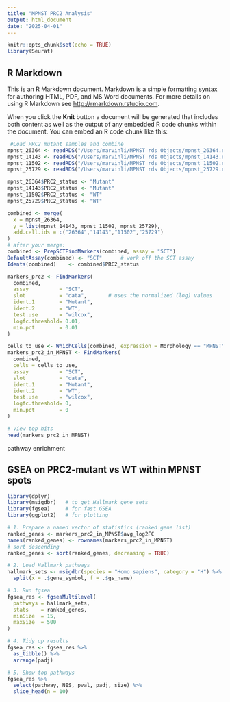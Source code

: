 ```yaml
---
title: "MPNST PRC2 Analysis"
output: html_document
date: "2025-04-01"
---
```


```r
knitr::opts_chunk$set(echo = TRUE)
library(Seurat)
```

## R Markdown

This is an R Markdown document. Markdown is a simple formatting syntax for authoring HTML, PDF, and MS Word documents. For more details on using R Markdown see <http://rmarkdown.rstudio.com>.

When you click the **Knit** button a document will be generated that includes both content as well as the output of any embedded R code chunks within the document. You can embed an R code chunk like this:

```r
 #Load PRC2 mutant samples and combine
mpnst_26364 <- readRDS("/Users/marvinli/MPNST rds Objects/mpnst_26364.rds")
mpnst_14143 <- readRDS("/Users/marvinli/MPNST rds Objects/mpnst_14143.rds")
mpnst_11502 <- readRDS("/Users/marvinli/MPNST rds Objects/mpnst_11502.rds")
mpnst_25729 <- readRDS("/Users/marvinli/MPNST rds Objects/mpnst_25729.rds")
```

```r
mpnst_26364$PRC2_status <- "Mutant"
mpnst_14143$PRC2_status <- "Mutant"
mpnst_11502$PRC2_status <- "WT"
mpnst_25729$PRC2_status <- "WT"
```

```r
combined <- merge(
  x = mpnst_26364,
  y = list(mpnst_14143, mpnst_11502, mpnst_25729),
  add.cell.ids = c("26364","14143","11502","25729")
)
# after your merge:
combined <- PrepSCTFindMarkers(combined, assay = "SCT")
DefaultAssay(combined) <- "SCT"      # work off the SCT assay
Idents(combined)    <- combined$PRC2_status

markers_prc2 <- FindMarkers(
  combined,
  assay          = "SCT",
  slot           = "data",       # uses the normalized (log) values
  ident.1        = "Mutant",
  ident.2        = "WT",
  test.use       = "wilcox",
  logfc.threshold= 0.01,
  min.pct        = 0.01
)

```

```r
cells_to_use <- WhichCells(combined, expression = Morphology == "MPNST")
markers_prc2_in_MPNST <- FindMarkers(
  combined,
  cells = cells_to_use,
  assay          = "SCT",
  slot           = "data",
  ident.1        = "Mutant",
  ident.2        = "WT",
  test.use       = "wilcox",
  logfc.threshold= 0,
  min.pct        = 0
)

# View top hits
head(markers_prc2_in_MPNST)
```


pathway enrichment

## GSEA on PRC2-mutant vs WT within MPNST spots

```r
library(dplyr)
library(msigdbr)   # to get Hallmark gene sets
library(fgsea)     # for fast GSEA
library(ggplot2)   # for plotting

# 1. Prepare a named vector of statistics (ranked gene list)
ranked_genes <- markers_prc2_in_MPNST$avg_log2FC
names(ranked_genes) <- rownames(markers_prc2_in_MPNST)
# sort descending
ranked_genes <- sort(ranked_genes, decreasing = TRUE)

# 2. Load Hallmark pathways
hallmark_sets <- msigdbr(species = "Homo sapiens", category = "H") %>%
  split(x = .$gene_symbol, f = .$gs_name)

# 3. Run fgsea
fgsea_res <- fgseaMultilevel(
  pathways = hallmark_sets,
  stats    = ranked_genes,
  minSize  = 15,
  maxSize  = 500
)

# 4. Tidy up results
fgsea_res <- fgsea_res %>%
  as_tibble() %>%
  arrange(padj)

# 5. Show top pathways
fgsea_res %>% 
  select(pathway, NES, pval, padj, size) %>% 
  slice_head(n = 10)
```
